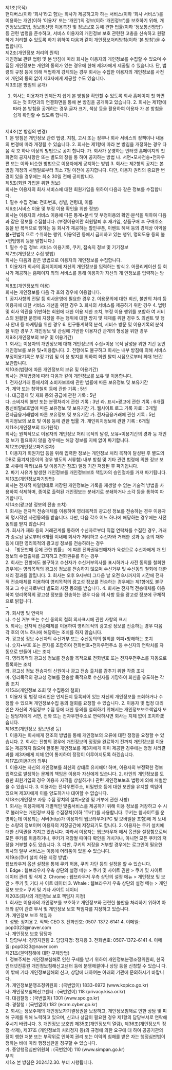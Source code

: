 제1조(목적)
<br />
핸디버스(이하 ‘회사’라고 함)는 회사가 제공하고자 하는 서비스(이하 ‘회사
서비스’)를 이용하는 개인(이하 ‘이용자’ 또는 ‘개인’)의 정보(이하 ‘개인정보’)를
보호하기 위해, 개인정보보호법, 정보통신망 이용촉진 및 정보보호 등에 관한
법률(이하 ‘정보통신망법’) 등 관련 법령을 준수하고, 서비스 이용자의 개인정보 보호
관련한 고충을 신속하고 원활하게 처리할 수 있도록 하기 위하여 다음과 같이
개인정보처리방침(이하 ‘본 방침’)을 수립합니다.
<br />
제2조(개인정보 처리의 원칙)
<br />
개인정보 관련 법령 및 본 방침에 따라 회사는 이용자의 개인정보를 수집할 수 있으며
수집된 개인정보는 개인의 동의가 있는 경우에 한해 제3자에게 제공될 수 있습니다.
단, 법령의 규정 등에 의해 적법하게 강제되는 경우 회사는 수집한 이용자의
개인정보를 사전에 개인의 동의 없이 제3자에게 제공할 수도 있습니다.
<br />
제3조(본 방침의 공개)
<br />
1. 회사는 이용자가 언제든지 쉽게 본 방침을 확인할 수 있도록 회사 홈페이지 첫
화면 또는 첫 화면과의 연결화면을 통해 본 방침을 공개하고 있습니다. 2. 회사는
제1항에 따라 본 방침을 공개하는 경우 글자 크기, 색상 등을 활용하여 이용자 가 본
방침을 쉽게 확인할 수 있도록 합니다.
<br />
제4조(본 방침의 변경)
<br />
1. 본 방침은 개인정보 관련 법령, 지침, 고시 또는 정부나 회사 서비스의 정책이나
내용 의 변경에 따라 개정될 수 있습니다. 2. 회사는 제1항에 따라 본 방침을
개정하는 경우 다음 각 호 하나 이상의 방법으로 공지 합니다. 가. 회사가 운영하는
인터넷 홈페이지의 첫 화면의 공지사항란 또는 별도의 창을 통 하여 공지하는 방법
나. 서면•모사전송•전자우편 또는 이와 비슷한 방법으로 이용자에게 공지하는 방법 3.
회사는 제2항의 공지는 본 방침 개정의 시행일로부터 최소 7일 이전에 공지합니다.
다만, 이용자 권리의 중요한 변경이 있을 경우에는 최소 30일 전에 공지합니다.
<br />
제5조(회원 가입을 위한 정보)
<br />
회사는 이용자의 회사 서비스에 대한 회원가입을 위하여 다음과 같은 정보를 수집합니다.
<br />
1. 필수 수집 정보: 전화번호, 성별, 연령대, 이름
<br />
제6조(서비스 이용 및 부정 이용 확인을 위한 정보)
<br />
회사는 이용자의 서비스 이용에 따른 통계•분석 및 부정이용의 확인·분석을 위하여 다음과 같은 정보를 수집합니다. (부정이용이란 회원탈퇴 후 재가입, 상품구매 후 구매취소 등을 반 복적으로 행하는 등 회사가 제공하는 할인쿠폰, 이벤트 혜택 등의 경제상 이익을 불•편법적 으로 수취하는 행위, 이용약관 등에서 금지하고 있는 행위, 명의도용 등의 불•편법행위 등을 말합니다.)
<br />
1. 필수 수집 정보: 서비스 이용기록, 쿠키, 접속지 정보 및 기기정보
<br />
제7조(개인정보 수집 방법)
<br />
회사는 다음과 같은 방법으로 이용자의 개인정보를 수집합니다.
<br />
1. 이용자가 회사의 홈페이지에 자신의 개인정보를 입력하는 방식
2. 어플리케이션 등 회사가 제공하는 홈페이지 외의 서비스를 통해 이용자가 자신의 개 인정보를 입력하는 방식
<br />
제8조(개인정보의 이용)
<br />
회사는 개인정보를 다음 각 호의 경우에 이용합니다.
<br />
1. 공지사항의 전달 등 회사운영에 필요한 경우
2. 이용문의에 대한 회신, 불만의 처리 등 이용자에 대한 서비스 개선을 위한 경우
3. 회사의 서비스를 제공하기 위한 경우
4. 법령 및 회사 약관을 위반하는 회원에 대한 이용 제한 조치, 부정 이용 행위를 포함하 여 서비스의 원활한 운영에 지장을 주는 행위에 대한 방지 및 제재를 위한 경우
5. 의벤트 및 행사 안내 등 마케팅을 위한 경우
6. 인구통계학적 분석, 서비스 방문 및 이용기록의 분석을 위한 경우
7. 개인정보 및 관심에 기반한 이용자간 관계의 형성을 위한 경우
<br />
제9조(개인정보의 보유 및 이용기간)
<br />
1. 회사는 이용자의 개인정보에 대해 개인정보의 수집•이용 목적 달성을 위한 기간 동안 개인정보를 보유 및•이용합니다.
2. 전항에도 불구하고 회사는 내부 방침에 의해 서비스 부정이용기록은 부정 가입 및 이 용 방지를 위하여 회원 탈퇴 시점으로부터 최대 1년간 보관합니다.
<br />
제10조(법령에 따른 개인정보의 보유 및 이용기간)
<br />
회사는 관계법령에 따라 다음과 같이 개인정보를 보유 및 이용합니다.
<br />
1. 전자상거래 등에서의 소비자보호에 관한 법률에 따른 보유정보 및 보유기간
<br />
가. 계약 또는 청약철회 등에 관한 기록 : 5년
<br />
나. 대금결제 및 재화 등의 공급에 관한 기록 : 5년
<br />
다. 소비자의 불만 또는 분쟁처리에 관한 기록 : 3년 라. 표시•광고에 관한 기록 : 6개월
<br />
통신비밀보호법에 따른 보유정보 및 보유기간 가. 웹사이트 로그 기록 자료 : 3개월
<br />
전자금융거래법에 따른 보유정보 및 보유기간 가. 전자금융거래에 관한 기록 : 5년
<br />
위치정보의 보호 및 이용 등에 관한 법률 가. 개인위치정보에 관한 기록 : 6개월
<br />
제11조(개인정보의 파기원칙)
<br />
회사는 원칙적으로 이용자의 개인정보 처리 목적의 달성, 보유•이용기간의 경과 등 개인정 보가 필요하지 않을 경우에는 해당 정보를 지체 없이 파기합니다.
<br />
제12조(개인정보파기절차)
<br />
1. 이용자가 회원가입 등을 위해 입력한 정보는 개인정보 처리 목적이 달성된 후 별도의 DB로 옮겨져(종이의 경우 별도의 서류함) 내부 방침 및 기타 관련 법령에 의한 정보 보호 사유에 따라(보유 및 이용기간 참조) 일정 기간 저장된 후 파기됩니다.
<br />
2. 파기 사유가 발생한 개인정보를 개인정보보호 책임자의 승인절차를 거져 파기됩니다.
<br />
제13조(개인정보파기방법)
<br />
회사는 전자적 파일형태로 저장된 개인정보는 기록을 재생할 수 없는 기술적 방법을 사용하여 삭제하며, 종이로 출력된 개인정보는 분쇄기로 분쇄하거나 소각 등을 통하여 파기합니다.
<br />
제14조(광고성 정보의 전송 조치)
<br />
1. 회사는 전자적 전송매체를 이용하여 영리목적의 광고성 정보를 전송하는 경우 이용자의 명시적인 사전동의를 받습니다. 다만, 다음 각호 어느 하나에 해당하는 경우에는 사전 동의를 받지 않습니다
<br />
   가. 회사가 재화 등의 거래관계를 통하여 수신자로부터 직접 연락처를 수집한 경우, 거래가 종료된 날로부터 6개월 이내에 회사가 처리하고 수신자와 거래한 것과 동 종의 재화 등에 대한 영리목적의 광고성 정보를 전송하려는 경우
<br />
   나. 「방문판매 등에 관한 법률』 에 따른 전화권유판매자가 육성으로 수신자에게 개
   인정보의 수집출처를 고지하고 전화권유를 하는 경우
<br />
2. 회사는 전항에도 불구하고 수신자가 수신거부의사를 표시하거나 사전 동의를 철회한 경우에는 영리목적의 광고성 정보를 전송하지 않으며 수신거부 및 수신동의 철회에 대한 처리 결과를 알립니다.
3. 회사는 오후 9시부터 그다음 날 오전 8시까지의 시간에 전자적 전송매체를 이용하여 영리목적의 광고성 정보를 전송하는 경우에는 제1항에도 불구하고 그 수신자로부터 별도의 사전 동의를 받습니다.
4. 회사는 전자적 전송매체를 이용하여 영리목적의 광고성 정보를 전송하는 경우 다음 의 사항 등을 광고성 정보에 구체적으로 밝힙니다.
<br />
~
<br />
가. 회사명 및 연락처
<br />
나. 수신 거부 또는 수신 동의의 철회 의사표시에 관한 사항의 표시
<br />
5. 회사는 전자적 전송매체를 이용하여 영리목적의 광고성 정보를 전송하는 경우 다음 각 호의 어느 하나에 해당하는 조치를 하지 않습니다.
<br />
가. 광고성 정보 수신자의 수신거부 또는 수신동의의 철회를 회피•방해하는 조치
<br />
나. 숫자•부호 또는 문자를 조합하여 전화번호•전자우편주소 등 수신자의 연락처를 자동으로 만들어 내는 조치
<br />
다. 영리목적의 광고성 정보를 전송할 목적으로 전화번호 또는 전자우편주소를 자동으로 등록하는 조치
<br />
라. 광고성 정보 전송자의 신원이나 광고 전송 출처를 감추기 위한 각종 조치
<br />
마. 영리목적의 광고성 정보를 전송할 목적으로 수신자를 기망하여 회신을 유도하는 각종 조치
<br />
제15조(개인정보 조회 및 수집동의 철회)
<br />
1. 이용자 및 법정 대리인은 언제든지 등록되어 있는 자신의 개인정보를 조회하거나 수 정할 수 있으며 개인정보수집 동의 철회를 요청할 수 있습니다.
2. 이용자 및 법정 대리인은 자신의 가입정보 수집 등에 대한 동의를 철회하기 위해서는 개인정보보호책임자 또는 담당자에게 서면, 전화 또는 전자우편주소로 연락하시면 회사는 지체 없이 조치하겠습니다.
<br />
제16조(개인정보 정보변경 등)
<br />
1. 이용자는 회사에게 전조의 방법을 통해 개인정보의 오류에 대한 정정을 요청할 수 있습니다.
2. 회사는 전항의 경우에 개인정보의 정정을 완료하기 전까지 개인정보를 이용 또는 제공하지 않으며 잘못된 개인정보를 제3자에게 이미 제공한 경우에는 정정 처리결과를 제3자에게 지체 없이 통지하여 정정이 이루어지도록 하겠습니다.
<br />
제17조(이용자의 의무)
<br />
1. 이용자는 자신의 개인정보를 최신의 상태로 유지해야 하며, 이용자의 부정확한 정보 입력으로 발생하는 문제의 책임은 이용자 자신에게 있습니다.
2. 타인의 개인정보를 도용한 회원가입의 경우 이용자 자격을 상실하거나 관련 개인정보보호 법령에 의해 처벌받을 수 있습니다.
3. 이용자는 전자우편주소, 비밀번호 등에 대한 보안을 유지할 책임이 있으며 제3자에게 이를 양도하거나 대여할 수 없습니다.
<br />
제18조(개인정보 자동 수집 장치의 설치•운영 및 거부에 관한 사항)
<br />
1. 회사는 이용자에게 개별적인 맞춤서비스를 제공하기 위해 이용 정보를 저장하고 수 시로 불러오는 개인정보 자동 수집장치(이하 '쿠키')를 사용합니다. 쿠키는 웹사이트를 운영하는데 이용되는 서버(http)가 이용자의 웹브라우저(PC 및 모바일을 포함)에 게 보내는 소량의 정보이며 이용자의 저장공간에 저장되기도 합니다.
2. 이용자는 쿠키 설치에 대한 선택권을 가지고 있습니다. 따라서 이용자는 웹브라우저 에서 옵션을 설정함으로써 모든 쿠키를 허용하거나, 쿠키가 저장될 때마다 확인을 거치거나, 아니면 모든 쿠키의 저장을 거부할 수도 있습니다.
3. 다만, 쿠키의 저장을 거부할 경우에는 로그인이 필요한 회사의 일부 서비스는 이용에 어려움이 있을 수 있습니다.
<br />
제19조(쿠키 설치 허용 지정 방법)
<br />
웹브라우저 옵션 설정을 통해 쿠키 허용, 쿠키 차단 등의 설정을 할 수 있습니다.
<br />
1. Edge : 웹브라우저 우측 상단의 설정 메뉴 > 쿠키 및 사이트 권한 > 쿠키 및 사이트 데이터 관리 및 삭제
2. Chrome : 웹브라우저 우측 상단의 설정 메뉴 > 개인정보 및 보안 > 쿠키 및 기타 사 이트 데이터
3. Whale : 웹브라우저 우측 상단의 설정 메뉴 > 개인정보 보호> 쿠키 및 기타 사이트 데이터
<br />
제20조(회사의 개인정보 보호 책임자 지정)
<br />
1. 회사는 이용자의 개인정보를 보호하고 개인정보와 관련한 불만을 처리하기 위하여 아래와 같이 관련 부서 및 개인정보 보호 책임자를 지정하고 있습니다.
<br />
가. 개인정보 보호 책임자
<br />
1. 성명: 정지용
2. 직책: CEO
3. 전화번호: 0507-1372-6141
4. 이메일: pop0323@naver.com
<br />
나. 개인정보 보호 담당자
<br />
1. 담당부서: 경영지원팀
2. 담당자명: 정지용
3. 전화번호: 0507-1372-6141
4. 이메일: pop0323@naver.com
<br />
제21조(권익침해에 대한 구제방법)
<br />
1. 정보주체는 개인정보침해로 인한 구제를 받기 위하여 개인정보분쟁조정위원회, 한국 인터넷진흥원 개인정보침해신고센터 등에 분쟁해결이나 상담 등을 신청할 수 있습니 다. 이 밖에 기타 개인정보침해의 신고, 상담에 대하여는 아래의 기관에 문의하시기 바랍니다.
<br />
   가. 개인정보분쟁조정위원회 : (국번없이) 1833-6972 (www.kopico.go.kr)
<br />
   나. 개인정보침해신고센터 : (국번없이) 118 (privacy.kisa.or.kr)
<br />
   다. 대검찰청 : (국번없이) 1301 (www.spo.go.kr)
<br />
   라. 경찰청 : (국번없이) 182 (ecrm.cyber.go.kr)
<br />
2. 회사는 정보주체의 개인정보자기결정권을 보장하고, 개인정보침해로 인한 상담 및 피해 구제를 위해 노력하고 있으며, 신고나 상담이 필요한 경우 제1항의 담당부서로 연락해주시기 바랍니다.
3. 개인정보 보호법 제35조(개인정보의 열람), 제36조(개인정보의 정정·삭제), 제37조 (개인정보의 처리정지 등)의 규정에 의한 요구에 대 하여 공공기관의 장이 행한 처분 또는 부작위로 인하여 권리 또는 이익의 침해를 받은 자는 행정심판법이 정하는 바에 따라 행정심판을 청구할 수 있습니다.
<br />
   가. 중앙행정심판위원회 : (국번없이) 110 (www.simpan.go.kr)
<br />
부칙
<br />
제1조 본 방침은 2024.12.30. 부터 시행됩니다.
<br />